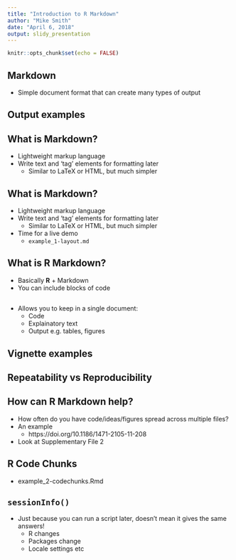 ```yaml
---
title: "Introduction to R Markdown"
author: "Mike Smith"
date: "April 6, 2018"
output: slidy_presentation
---
```


```r
knitr::opts_chunk$set(echo = FALSE)
```

## Markdown

- Simple document format that can create many types of output

## Output examples

## What is Markdown?

- Lightweight markup language
- Write text and 'tag' elements for formatting later
    - Similar to LaTeX or HTML, but much simpler
    
## What is Markdown?

- Lightweight markup language
- Write text and 'tag' elements for formatting later
    - Similar to LaTeX or HTML, but much simpler

- Time for a live demo
    - `example_1-layout.md`

## What is R Markdown?

- Basically **R** + Markdown
- You can include blocks of code 

## 
- Allows you to keep in a single document:
    - Code 
    - Explainatory text
    - Output e.g. tables, figures
    
## Vignette examples 

## Repeatability vs Reproducibility

## How can R Markdown help?

- How often do you have code/ideas/figures spread across multiple files?
- An example
    - https://doi.org/10.1186/1471-2105-11-208
- Look at Supplementary File 2

## R Code Chunks

- example_2-codechunks.Rmd


## `sessionInfo()`

- Just because you can run a script later, doesn't mean it gives the same answers!
    - R changes
    - Packages change
    - Locale settings etc




